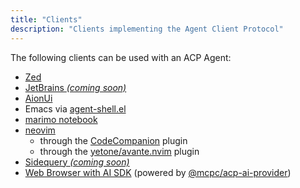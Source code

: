 ```yaml
---
title: "Clients"
description: "Clients implementing the Agent Client Protocol"
---
```


The following clients can be used with an ACP Agent:

- [Zed](https://zed.dev/docs/ai/external-agents)
- [JetBrains _(coming soon)_](https://blog.jetbrains.com/ai/2025/10/jetbrains-zed-open-interoperability-for-ai-coding-agents-in-your-ide/)
- [AionUi](https://github.com/iOfficeAI/AionUi)
- Emacs via [agent-shell.el](https://github.com/xenodium/agent-shell)
- [marimo notebook](https://github.com/marimo-team/marimo)
- [neovim](https://neovim.io)
  - through the [CodeCompanion](https://github.com/olimorris/codecompanion.nvim) plugin
  - through the [yetone/avante.nvim](https://github.com/yetone/avante.nvim) plugin
- [Sidequery _(coming soon)_](https://sidequery.dev)
- [Web Browser with AI SDK](https://github.com/mcpc-tech/ai-elements-remix-template) (powered by [@mcpc/acp-ai-provider](https://github.com/mcpc-tech/mcpc/tree/main/packages/acp-ai-provider))
